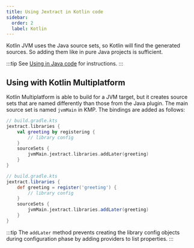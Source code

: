 ```yaml
---
title: Using Jextract in Kotlin code
sidebar:
  order: 2
  label: Kotlin
---
```



Kotlin JVM uses the Java source sets, so Kotlin will find the generated sources.
So adding them like in pure Java projects is sufficient.

:::tip
See [Using in Java code](../java/) for instructions.
:::

## Using with Kotlin Multiplatform

Kotlin Multiplatform is able to build for a JVM target, but it creates source sets that are named differently than those from the Java plugin.
The main source set is named `jvmMain` in KMP.
The bindings are added as follows:

<Tabs syncKey="dsl">
<TabItem label="Kotlin">

```kts {7}
// build.gradle.kts
jextract.libraries {
    val greeting by registering {
        // library config
    }
    sourceSets {
        jvmMain.jextract.libraries.addLater(greeting)
    }
}
```

</TabItem>
<TabItem label="Groovy">

```groovy {7}
// build.gradle.kts
jextract.libraries {
    def greeting = register('greeting') {
        // library config
    }
    sourceSets {
        jvmMain.jextract.libraries.addLater(greeting)
    }
}
```

</TabItem>
</Tabs>

:::tip
The `addLater` method prevents creating the library config objects during configuration phase by adding providers to list properties.
:::
